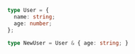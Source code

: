 ```typescript
type User = {
  name: string;
  age: number;
};

type NewUser = User & { age: string; }
```